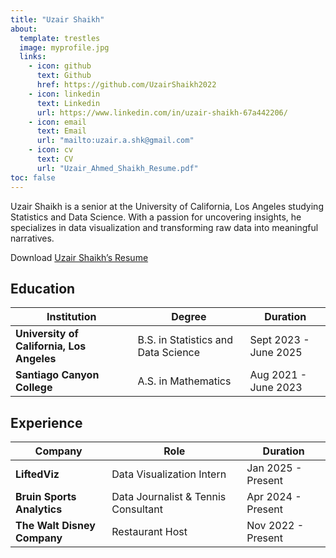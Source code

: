 ```yaml
---
title: "Uzair Shaikh"
about:
  template: trestles
  image: myprofile.jpg
  links:
    - icon: github
      text: Github
      href: https://github.com/UzairShaikh2022
    - icon: linkedin
      text: Linkedin
      url: https://www.linkedin.com/in/uzair-shaikh-67a442206/
    - icon: email
      text: Email
      url: "mailto:uzair.a.shk@gmail.com"
    - icon: cv
      text: CV
      url: "Uzair_Ahmed_Shaikh_Resume.pdf"
toc: false
---
```


Uzair Shaikh is a senior at the University of California, Los Angeles studying Statistics and Data Science. With a passion for uncovering insights, he specializes in data visualization and transforming raw data into meaningful narratives. 

Download [Uzair Shaikh's Resume](/Uzair_Ahmed_Shaikh_Resume.pdf)

## Education  

| Institution                        | Degree                          | Duration               |
|------------------------------------|---------------------------------|------------------------|
| **University of California, Los Angeles** | B.S. in Statistics and Data Science | Sept 2023 - June 2025 |
| **Santiago Canyon College**        | A.S. in Mathematics            | Aug 2021 - June 2023  |

## Experience  

| Company               | Role                                  | Duration               |
|---------------------------|--------------------------------------|------------------------|
| **LiftedViz**              | Data Visualization Intern           | Jan 2025 - Present    |
| **Bruin Sports Analytics** | Data Journalist & Tennis Consultant | Apr 2024 - Present    |
| **The Walt Disney Company** | Restaurant Host                     | Nov 2022 - Present    |




